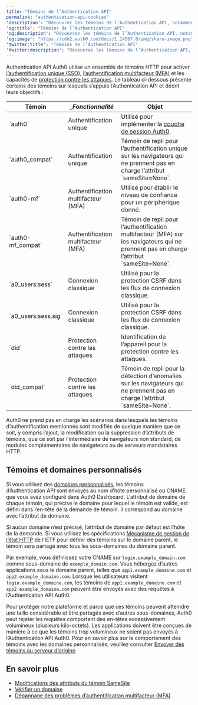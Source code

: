 ---
title: "Témoins de l’Authentication API"
permalink: "authentication-api-cookies"
'description': "Découvrez les témoins de l’Authentication API, notamment ce qu’ils sont, à quoi ils servent et comment il faut les traiter."
'og:title': "Témoins de l’Authentication API"
'og:description': "Découvrez les témoins de l’Authentication API, notamment ce qu’ils sont, à quoi ils servent et comment il faut les traiter."
'og:image': "https://cdn2.auth0.com/docs/1.14567.0/img/share-image.png"
'twitter:title': "Témoins de l’Authentication API"
'twitter:description': "Découvrez les témoins de l’Authentication API, notamment ce qu’ils sont, à quoi ils servent et comment il faut les traiter."
---

Authentication API Auth0 utilise un ensemble de témoins HTTP pour activer [l’authentification unique (SSO)](/docs/fr-ca/authenticate/single-sign-on), [l’authentification multifacteur (MFA)](/docs/fr-ca/secure/multi-factor-authentication) et les capacités de [protection contre les attaques](/docs/fr-ca/secure/attack-protection). Le tableau ci-dessous présente certains des témoins sur lesquels s’appuie l’Authentication API et décrit leurs objectifs :

<table class="table"><thead>
<tr>
<th><strong>Témoin</strong></th>
<th>_<em>Fonctionnalité</em></th>
<th><strong>Objet</strong></th>
</tr>
</thead>
<tbody>
<tr>
<td>`auth0`</td>
<td>Authentification unique</td>
<td>Utilisé pour implémenter la <a href="/docs/fr-ca/manage-users/sessions/session-layers">couche de session Auth0</a>.</td>
</tr>
<tr>
<td>`auth0_compat`</td>
<td>Authentification unique</td>
<td>Témoin de repli pour l’authentification unique sur les navigateurs qui ne prennent pas en charge l’attribut `sameSite=None`.</td>
</tr>
<tr>
<td>`auth0-mf`</td>
<td>Authentification multifacteur (MFA)</td>
<td>Utilisé pour établir le niveau de confiance pour un périphérique donné.</td>
</tr>
<tr>
<td>`auth0-mf_compat`</td>
<td>Authentification multifacteur (MFA)</td>
<td>Témoin de repli pour l’authentification multifacteur (MFA) sur les navigateurs qui ne prennent pas en charge l’attribut `sameSite=None`.</td>
</tr>
<tr>
<td>`a0_users:sess`</td>
<td>Connexion classique</td>
<td>Utilisé pour la protection CSRF dans les flux de connexion classique.</td>
</tr>
<tr>
<td>`a0_users:sess.sig`</td>
<td>Connexion classique</td>
<td>Utilisé pour la protection CSRF dans les flux de connexion classique.</td>
</tr>
<tr>
<td>`did`</td>
<td>Protection contre les attaques</td>
<td>Identification de l’appareil pour la protection contre les attaques.</td>
</tr>
<tr>
<td>`did_compat`</td>
<td>Protection contre les attaques</td>
<td>Témoin de repli pour la détection d’anomalies sur les navigateurs qui ne prennent pas en charge l’attribut `sameSite=None`.</td>
</tr>
</tbody>
</table>

<Warning>

Auth0 ne prend pas en charge les scénarios dans lesquels les témoins d’authentification mentionnés sont modifiés de quelque manière que ce soit, y compris l’ajout, la modification ou la suppression d’attributs de témoins, que ce soit par l’intermédiaire de navigateurs non standard, de modules complémentaires de navigateurs ou de serveurs mandataires HTTP.

</Warning>

## Témoins et domaines personnalisés

Si vous utilisez des [domaines personnalisés](/docs/fr-ca/customize/custom-domains), les témoins d’Authentication API sont envoyés au nom d’hôte personnalisé ou CNAME que vous avez configuré dans Auth0 Dashboard. L’attribut de domaine de chaque témoin, qui précise le domaine pour lequel le témoin est valide, est défini dans l’en-tête de la demande de témoin. Il correspond au domaine avec l’attribut de domaine.

Si aucun domaine n’est précisé, l’attribut de domaine par défaut est l’hôte de la demande. Si vous utilisez les spécifications [Mécanisme de gestion de l’état HTTP](https://datatracker.ietf.org/doc/html/rfc2109#section-2) de l’IETF pour définir des témoins sur le domaine parent, le témoin sera partagé avec tous les sous-domaines du domaine parent.

Par exemple, vous définissez votre CNAME sur `login.example_domain.com` comme sous-domaine de `example_domain.com`. Vous hébergez d’autres applications sous le domaine parent, telles que `app1.example_domaine.com` et `app2.example_domaine.com`. Lorsque les utilisateurs visitent `login.example_domaine.com`, les témoins de `app1.example_domaine.com` et `app2.example_domaine.com` peuvent être envoyés avec des requêtes à l’Authentication API Auth0.

Pour protéger notre plateforme et parce que ces témoins peuvent atteindre une taille considérable et être partagés avec d’autres sous-domaines, Auth0 peut rejeter les requêtes comportant des en-têtes excessivement volumineux (plusieurs kilo-octets). Les applications doivent être conçues de manière à ce que les témoins trop volumineux ne soient pas envoyés à l’Authentication API Auth0. Pour en savoir plus sur le comportement des témoins avec les domaines personnalisés, veuillez consulter [Envoyer des témoins au serveur d’origine](https://datatracker.ietf.org/doc/html/rfc2109#section-4.3.4).

## En savoir plus

* [Modifications des attributs du témoin SameSite](/docs/fr-ca/manage-users/cookies/samesite-cookie-attribute-changes)
* [Vérifier un domaine](/docs/fr-ca/troubleshoot/basic-issues/verify-domain)
* [Dépannage des problèmes d’authentification multifacteur (MFA)](/docs/fr-ca/troubleshoot/authentication-issues/troubleshoot-mfa-issues)